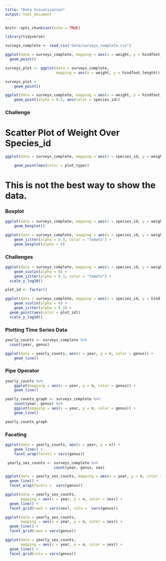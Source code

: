 ```yaml
---
title: "Data Visualization"
output: html_document
---
```


```r
knitr::opts_chunk$set(echo = TRUE)
```

```r
library(tidyverse)
```

```r
surveys_complete <- read_csv("data/surveys_complete.csv")
```


```r
ggplot(data = surveys_complete, mapping = aes(x = weight, y = hindfoot_length)) +
  geom_point()
```

```r
surveys_plot <- ggplot(data = surveys_complete, 
                       mapping = aes(x = weight, y = hindfoot_length))
```

```r
surveys_plot + 
    geom_point()
```

```r
ggplot(data = surveys_complete, mapping = aes(x = weight, y = hindfoot_length)) +
    geom_point(alpha = 0.1, aes(color = species_id))
```

### Challenge


# Scatter Plot of Weight Over Species_id 
```r
ggplot(data = surveys_complete, mapping = aes(x = species_id, y = weight)) + 

    geom_point(aes(color = plot_type))
```
# This is not the best way to show the data. 

### Boxplot

```r
ggplot(data = surveys_complete, mapping = aes(x = species_id, y = weight)) +
    geom_boxplot()
```

```r
ggplot(data = surveys_complete, mapping = aes(x = species_id, y = weight)) +
    geom_jitter(alpha = 0.3, color = "tomato") +
    geom_boxplot(alpha = 0) 
```



### Challenges


```r
ggplot(data = surveys_complete, mapping = aes(x = species_id, y = weight)) +
    geom_violin(alpha = 0) +
    geom_jitter(alpha = 0.3, color = "tomato") +
  scale_y_log10()
```


```r
plot_id <- factor()
```


```r
ggplot(data = surveys_complete, mapping = aes(x = species_id, y = hindfoot_length)) +
    geom_violin(alpha = 0) +
    geom_jitter(alpha = 0.3) +
  geom_point(aes(color = plot_id))
  scale_y_log10()
```


### Plotting Time Series Data
```r
yearly_counts <- surveys_complete %>%
  count(year, genus)
```

```r
ggplot(data = yearly_counts, aes(x = year, y = n, color = genus)) +
    geom_line()
```

### Pipe Operator
```r
yearly_counts %>% 
    ggplot(mapping = aes(x = year, y = n, color = genus)) +
    geom_line()
```

```r
yearly_counts_graph <- surveys_complete %>%
    count(year, genus) %>% 
    ggplot(mapping = aes(x = year, y = n, color = genus)) +
    geom_line()

yearly_counts_graph
```
### Faceting
```r
ggplot(data = yearly_counts, aes(x = year, y = n)) +
    geom_line() +
    facet_wrap(facets = vars(genus))

```

```r
 yearly_sex_counts <- surveys_complete %>%
                      count(year, genus, sex)
```
```r
ggplot(data = yearly_sex_counts, mapping = aes(x = year, y = n, color = sex)) +
  geom_line() +
  facet_wrap(facets =  vars(genus))
```
```r
ggplot(data = yearly_sex_counts, 
       mapping = aes(x = year, y = n, color = sex)) +
  geom_line() +
  facet_grid(rows = vars(sex), cols =  vars(genus))
```

```r
ggplot(data = yearly_sex_counts, 
       mapping = aes(x = year, y = n, color = sex)) +
  geom_line() +
  facet_grid(rows = vars(genus))
```
```r
ggplot(data = yearly_sex_counts, 
       mapping = aes(x = year, y = n, color = sex)) +
  geom_line() +
  facet_grid(cols = vars(genus))
```

